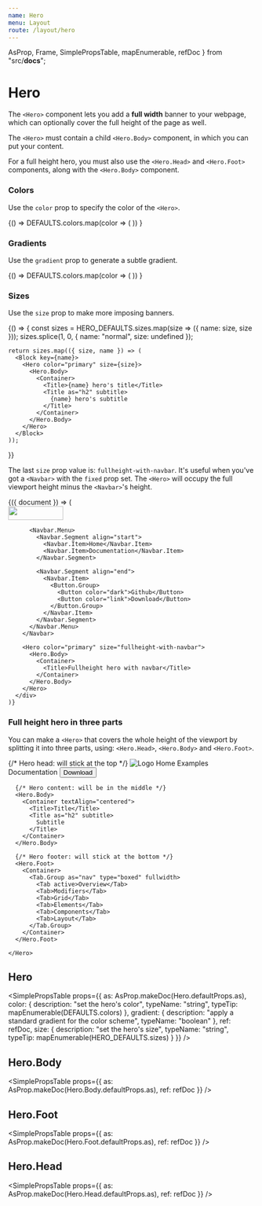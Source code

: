 ```yaml
---
name: Hero
menu: Layout
route: /layout/hero
---
```



  AsProp,
  Frame,
  SimplePropsTable,
  mapEnumerable,
  refDoc
} from "src/__docs__";

# Hero

The `<Hero>` component lets you add a **full width** banner to your webpage, which can optionally cover the full height of the page as well.

The `<Hero>` must contain a child `<Hero.Body>` component, in which you can put your content.

For a full height hero, you must also use the `<Hero.Head>` and `<Hero.Foot>` components, along with the `<Hero.Body>` component.

<Playground>
  <Hero>
    <Hero.Body>
      <Container>
        <Title>Hero title</Title>
        <Title as="h2" subtitle>
          Hero Subtitle
        </Title>
      </Container>
    </Hero.Body>
  </Hero>
</Playground>

### Colors

Use the `color` prop to specify the color of the `<Hero>`.

<Playground>
  {() =>
    DEFAULTS.colors.map(color => (
      <Block key={color}>
        <Hero color={color}>
          <Hero.Body>
            <Container>
              <Title>{color} hero's title</Title>
              <Title as="h2" subtitle>
                {color} hero's subtitle
              </Title>
            </Container>
          </Hero.Body>
        </Hero>
      </Block>
    ))
  }
</Playground>

### Gradients

Use the `gradient` prop to generate a subtle gradient.

<Playground>
  {() =>
    DEFAULTS.colors.map(color => (
      <Block key={color}>
        <Hero gradient color={color}>
          <Hero.Body>
            <Container>
              <Title>{color} hero's title with gradient</Title>
              <Title as="h2" subtitle>
                {color} hero's subtitle with gradient
              </Title>
            </Container>
          </Hero.Body>
        </Hero>
      </Block>
    ))
  }
</Playground>

### Sizes

Use the `size` prop to make more imposing banners.

<Playground>
  {() => {
    const sizes = HERO_DEFAULTS.sizes.map(size => ({ name: size, size }));
    sizes.splice(1, 0, { name: "normal", size: undefined });

    return sizes.map(({ size, name }) => (
      <Block key={name}>
        <Hero color="primary" size={size}>
          <Hero.Body>
            <Container>
              <Title>{name} hero's title</Title>
              <Title as="h2" subtitle>
                {name} hero's subtitle
              </Title>
            </Container>
          </Hero.Body>
        </Hero>
      </Block>
    ));

}}

</Playground>

The last `size` prop value is: `fullheight-with-navbar`.
It's useful when you've got a `<Navbar>` with the `fixed` prop set.
The `<Hero>` will occupy the full viewport height minus the `<Navbar>`'s height.

<Playground>
  <Frame>
    {({ document }) => (
      <div style={{ height: "500px" }}>
        <Navbar fixed="top" color="warning" document={document}>
          <Navbar.Brand>
            <Navbar.Item href="#">
              <img
                src="https://bulma.io/images/bulma-logo.png"
                alt=""
                role="presentation"
                width="112"
                height="28"
              />
            </Navbar.Item>
            <Navbar.Burger />
          </Navbar.Brand>

          <Navbar.Menu>
            <Navbar.Segment align="start">
              <Navbar.Item>Home</Navbar.Item>
              <Navbar.Item>Documentation</Navbar.Item>
            </Navbar.Segment>

            <Navbar.Segment align="end">
              <Navbar.Item>
                <Button.Group>
                  <Button color="dark">Github</Button>
                  <Button color="link">Download</Button>
                </Button.Group>
              </Navbar.Item>
            </Navbar.Segment>
          </Navbar.Menu>
        </Navbar>

        <Hero color="primary" size="fullheight-with-navbar">
          <Hero.Body>
            <Container>
              <Title>Fullheight hero with navbar</Title>
            </Container>
          </Hero.Body>
        </Hero>
      </div>
    )}

  </Frame>
</Playground>

### Full height hero in three parts

You can make a `<Hero>` that covers the whole height of the viewport by splitting it into three parts, using: `<Hero.Head>`, `<Hero.Body>` and `<Hero.Foot>`.

<Playground>
  <Frame style={{ height: "500px" }}>
    <Hero size="fullheight" color="primary">
      {/* Hero head: will stick at the top */}
      <Hero.Head>
        <Navbar>
          <Container>
            <Navbar.Brand>
              <Navbar.Item>
                <img
                  src="https://bulma.io/images/bulma-type-white.png"
                  alt="Logo"
                />
              </Navbar.Item>
              <Navbar.Burger />
            </Navbar.Brand>
            <Navbar.Menu>
              <Navbar.Segment align="end">
                <Navbar.Item active>Home</Navbar.Item>
                <Navbar.Item>Examples</Navbar.Item>
                <Navbar.Item>Documentation</Navbar.Item>
                <Navbar.Item as="span">
                  <Button color="primary" inverted>
                    <Icon>
                      <FontAwesomeIcon icon={faGithub} />
                    </Icon>
                    <span>Download</span>
                  </Button>
                </Navbar.Item>
              </Navbar.Segment>
            </Navbar.Menu>
          </Container>
        </Navbar>
      </Hero.Head>

      {/* Hero content: will be in the middle */}
      <Hero.Body>
        <Container textAlign="centered">
          <Title>Title</Title>
          <Title as="h2" subtitle>
            Subtitle
          </Title>
        </Container>
      </Hero.Body>

      {/* Hero footer: will stick at the bottom */}
      <Hero.Foot>
        <Container>
          <Tab.Group as="nav" type="boxed" fullwidth>
            <Tab active>Overview</Tab>
            <Tab>Modifiers</Tab>
            <Tab>Grid</Tab>
            <Tab>Elements</Tab>
            <Tab>Components</Tab>
            <Tab>Layout</Tab>
          </Tab.Group>
        </Container>
      </Hero.Foot>

    </Hero>

  </Frame>
</Playground>

## Hero

<SimplePropsTable
  props={{
    as: AsProp.makeDoc(Hero.defaultProps.as),
    color: {
      description: "set the hero's color",
      typeName: "string",
      typeTip: mapEnumerable(DEFAULTS.colors)
    },
    gradient: {
      description: "apply a standard gradient for the color scheme",
      typeName: "boolean"
    },
    ref: refDoc,
    size: {
      description: "set the hero's size",
      typeName: "string",
      typeTip: mapEnumerable(HERO_DEFAULTS.sizes)
    }
  }}
/>

<AsProp component={Hero} componentName="Hero" />

## Hero.Body

<SimplePropsTable
  props={{
    as: AsProp.makeDoc(Hero.Body.defaultProps.as),
    ref: refDoc
  }}
/>

<AsProp component={Hero.Body} componentName="Hero.Body" />

## Hero.Foot

<SimplePropsTable
  props={{
    as: AsProp.makeDoc(Hero.Foot.defaultProps.as),
    ref: refDoc
  }}
/>

<AsProp component={Hero.Foot} componentName="Hero.Foot" />

## Hero.Head

<SimplePropsTable
  props={{
    as: AsProp.makeDoc(Hero.Head.defaultProps.as),
    ref: refDoc
  }}
/>

<AsProp component={Hero.Head} componentName="Hero.Head" />
